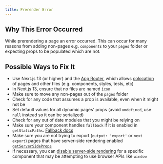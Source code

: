 ```yaml
---
title: Prerender Error
---
```


## Why This Error Occurred

While prerendering a page an error occurred. This can occur for many reasons from adding non-pages e.g. `components` to your `pages` folder or expecting props to be populated which are not.

## Possible Ways to Fix It

- Use Next.js 13 (or higher) and the [App Router](/docs#app-router-vs-pages-router), which allows [colocation](/docs/app/building-your-application/routing#colocation) of pages and other files (e.g. components, styles, tests, etc)
- In Next.js 13, ensure that no files are named `icon`
- Make sure to move any non-pages out of the `pages` folder
- Check for any code that assumes a prop is available, even when it might not be
- Set default values for all dynamic pages' props (avoid `undefined`, use `null` instead so it can be serialized)
- Check for any out of date modules that you might be relying on
- Make sure your component handles `fallback` if it is enabled in `getStaticPaths`. [Fallback docs](/docs/pages/api-reference/functions/get-static-paths#fallback-false)
- Make sure you are not trying to export (`output: 'export'` or `next export`) pages that have server-side rendering enabled [`getServerSideProps`](/docs/pages/building-your-application/data-fetching/get-server-side-props)
- If necessary, you can [disable server-side rendering](/docs/pages/building-your-application/optimizing/lazy-loading#with-no-ssr) for a specific component that may be attempting to use browser APIs like `window`
